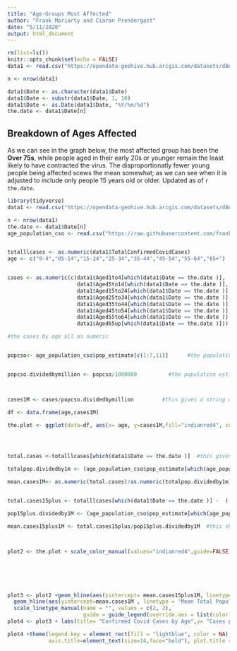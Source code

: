 ```yaml
---
title: "Age-Groups Most Affected"
author: "Frank Moriarty and Ciaran Prendergast"
date: "5/11/2020"
output: html_document
---
```



```r
rm(list=ls())
knitr::opts_chunk$set(echo = FALSE)
data1 <- read.csv("https://opendata-geohive.hub.arcgis.com/datasets/d8eb52d56273413b84b0187a4e9117be_0.csv?outSR=%7B%22latestWkid%22%3A3857%2C%22wkid%22%3A102100%7D")

n <- nrow(data1)

data1$Date <- as.character(data1$Date)
data1$Date <- substr(data1$Date, 1, 10)
data1$Date <- as.Date(data1$Date, "%Y/%m/%d")
the.date <- data1$Date[n]
```


## Breakdown of Ages Affected

As we can see in the graph below, the most affected group has been the **Over 75s**, while people aged in their early 20s or younger remain the least likely to have contracted the virus. The disproportionatly fewer young people being affected scews the mean somewhat; as we can see when it is adjusted to include only people 15 years old or older. Updated as of `r the.date`.



```r
library(tidyverse)
data1 <- read.csv("https://opendata-geohive.hub.arcgis.com/datasets/d8eb52d56273413b84b0187a4e9117be_0.csv?outSR=%7B%22latestWkid%22%3A3857%2C%22wkid%22%3A102100%7D")

n <- nrow(data1)
the.date <- data1$Date[n]
age_population_cso <- read.csv("https://raw.githubusercontent.com/frankmoriarty/covid_ie/master/age_population_cso_2019.csv")


totalllcases <- as.numeric(data1$TotalConfirmedCovidCases)
age <- c("0-4","05-14","15-24","25-34","35-44","45-54","55-64","65+")


cases <- as.numeric(c(data1$Aged1to4[which(data1$Date == the.date )],
                      data1$Aged5to14[which(data1$Date == the.date )],
                      data1$Aged15to24[which(data1$Date == the.date )],
                      data1$Aged25to34[which(data1$Date == the.date )],
                      data1$Aged35to44[which(data1$Date == the.date )],
                      data1$Aged45to54[which(data1$Date == the.date )],
                      data1$Aged55to64[which(data1$Date == the.date )],
                      data1$Aged65up[which(data1$Date == the.date )]))

#the cases by age all as numeric


popcso<- age_population_cso$pop_estimate[c(1:7,11)]      #the population estimates  


popcso.dividedbymillion <- popcso/1000000          #the population estimates divided by million as per formula in notebook



cases1M <- cases/popcso.dividedbymillion         #this gives a string of the cases per one million by age

df <- data.frame(age,cases1M)

the.plot <- ggplot(data=df, aes(x= age, y=cases1M,fill="indianred4", color="indianred4")) + geom_bar(stat='identity') 




total.cases <-totalllcases[which(data1$Date == the.date )]  #this gives the total cases on the date

totalpop.dividedby1m <- (age_population_cso$pop_estimate[which(age_population_cso$age_group=='cases_all_ages')])/1000000

mean.cases1M<- as.numeric(total.cases)/as.numeric(totalpop.dividedby1m)   #this is population mean for average abline


total.cases15plus <- totalllcases[which(data1$Date == the.date )] -  (( data1$Aged1to4[which(data1$Date == the.date )]+               data1$Aged5to14[which(data1$Date == the.date )])) #this gave the total amount of cases 15 plus

pop15plus.dividedby1M <- (age_population_cso$pop_estimate[which(age_population_cso$age_group=='cases_age_15_plus')])/1000000    #this was the population 15 plus divided by 1 million as per formula in notebook

mean.cases15plus1M <- total.cases15plus/pop15plus.dividedby1M  #this shows the total cases 15 plus per 1 million people



plot2 <- the.plot + scale_color_manual(values="indianred4",guide=FALSE)+scale_fill_manual(values="indianred4", guide=FALSE)






plot3 <- plot2 +geom_hline(aes(yintercept= mean.cases15plus1M, linetype = "Mean 15-plus"), colour= "green", size=1.25) +
  geom_hline(aes(yintercept=mean.cases1M , linetype = "Mean Total Population"), colour= "yellow", size=1.25) +
  scale_linetype_manual(name = "", values = c(2, 2), 
                        guide = guide_legend(override.aes = list(color = c("green", "yellow"))))
plot4 <- plot3 + labs(title= "Confirmed Covid Cases by Age",y= "Cases per Million", x = "Age-groups (Yr)")

plot4 +theme(legend.key = element_rect(fill = "lightblue", color = NA), axis.text=element_text(size=8, face = "bold"),
             axis.title=element_text(size=14,face="bold"), plot.title = element_text(size=16, face = "bold"))

```






